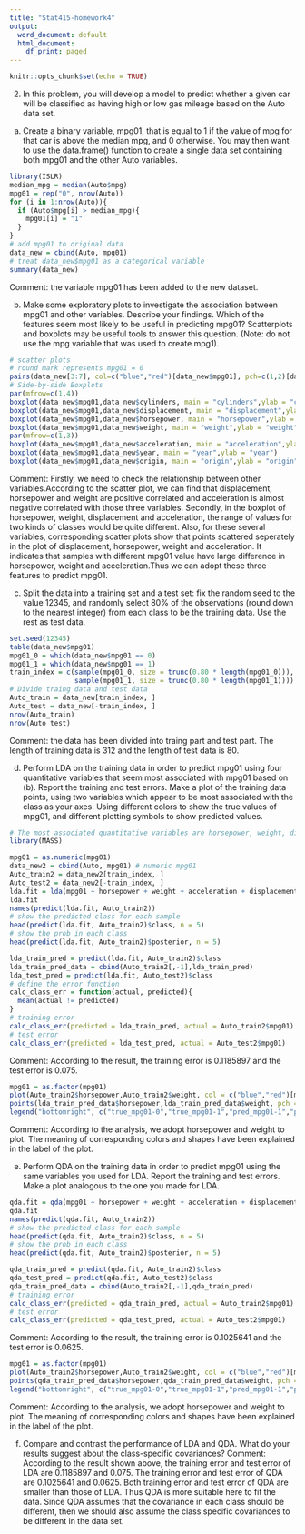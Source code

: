 ---
title: "Stat415-homework4"
output:
  word_document: default
  html_document:
    df_print: paged
---

```{r setup, include=FALSE}
knitr::opts_chunk$set(echo = TRUE)
```
2. In this problem, you will develop a model to predict whether a given car will be classified as having high or low gas mileage based on the
Auto data set.
(a) Create a binary variable, mpg01, that is equal to 1 if the value of mpg for that car is above the median mpg, and 0 otherwise. You
may then want to use the data.frame() function to create a single data set containing both mpg01 and the other Auto variables.
```{r}
library(ISLR)
median_mpg = median(Auto$mpg)
mpg01 = rep("0", nrow(Auto))
for (i in 1:nrow(Auto)){
  if (Auto$mpg[i] > median_mpg){
    mpg01[i] = "1"
  }
}
# add mpg01 to original data
data_new = cbind(Auto, mpg01)
# treat data_new$mpg01 as a categorical variable
summary(data_new)
```
Comment: the variable mpg01 has been added to the new dataset.

(b) Make some exploratory plots to investigate the association between mpg01 and other variables. Describe your findings. Which of the features seem most likely to be useful in predicting mpg01? Scatterplots and boxplots may be useful tools to answer this question. (Note: do not use the mpg variable that was used to create mpg1).
```{r}
# scatter plots
# round mark represents mpg01 = 0
pairs(data_new[3:7], col=c("blue","red")[data_new$mpg01], pch=c(1,2)[data_new$mpg01])
# Side-by-side Boxplots
par(mfrow=c(1,4))
boxplot(data_new$mpg01,data_new$cylinders, main = "cylinders",ylab = "cylinders")
boxplot(data_new$mpg01,data_new$displacement, main = "displacement",ylab = "displacement")
boxplot(data_new$mpg01,data_new$horsepower, main = "horsepower",ylab = "horsepower")
boxplot(data_new$mpg01,data_new$weight, main = "weight",ylab = "weight")
par(mfrow=c(1,3))
boxplot(data_new$mpg01,data_new$acceleration, main = "acceleration",ylab = "acceleration")
boxplot(data_new$mpg01,data_new$year, main = "year",ylab = "year")
boxplot(data_new$mpg01,data_new$origin, main = "origin",ylab = "origin")
```
Comment: 
Firstly, we need to check the relationship between other variables.According to the scatter plot, we can find that displacement, horsepower and weight are positive correlated and acceleration is almost negative correlated with those three variables.
Secondly, in the boxplot of horsepower, weight, displacement and acceleration, the range of values for two kinds of classes would be quite different. Also, for these several variables, corresponding scatter plots show that points scattered seperately in the plot of displacement, horsepower, weight and acceleration. It indicates that samples with different mpg01 value have large difference in horsepower, weight and acceleration.Thus we can adopt these three features to predict mpg01.

(c) Split the data into a training set and a test set: fix the random seed to the value 12345, and randomly select 80% of the observations
(round down to the nearest integer) from each class to be the training data. Use the rest as test data.
```{r}
set.seed(12345)
table(data_new$mpg01)
mpg01_0 = which(data_new$mpg01 == 0)
mpg01_1 = which(data_new$mpg01 == 1)
train_index = c(sample(mpg01_0, size = trunc(0.80 * length(mpg01_0))),
                sample(mpg01_1, size = trunc(0.80 * length(mpg01_1))))
# Divide traing data and test data
Auto_train = data_new[train_index, ]
Auto_test = data_new[-train_index, ]
nrow(Auto_train)
nrow(Auto_test)
```
Comment: the data has been divided into traing part and test part. The length of training data is 312 and the length of test data is 80.

(d) Perform LDA on the training data in order to predict mpg01 using four quantitative variables that seem most associated with mpg01 based on (b). Report the training and test errors. Make a plot of the training data points, using two variables which appear to be most associated with the class as your axes. Using different colors to show the true values of mpg01, and different plotting symbols to show predicted values.
```{r}
# The most associated quantitative variables are horsepower, weight, displacement and acceleration
library(MASS)
```
```{r}
mpg01 = as.numeric(mpg01)
data_new2 = cbind(Auto, mpg01) # numeric mpg01
Auto_train2 = data_new2[train_index, ]
Auto_test2 = data_new2[-train_index, ]
lda.fit = lda(mpg01 ~ horsepower + weight + acceleration + displacement, data=Auto_train2)
lda.fit
names(predict(lda.fit, Auto_train2))
# show the predicted class for each sample 
head(predict(lda.fit, Auto_train2)$class, n = 5)
# show the prob in each class
head(predict(lda.fit, Auto_train2)$posterior, n = 5)
```

```{r}
lda_train_pred = predict(lda.fit, Auto_train2)$class
lda_train_pred_data = cbind(Auto_train2[,-1],lda_train_pred)
lda_test_pred = predict(lda.fit, Auto_test2)$class
# define the error function
calc_class_err = function(actual, predicted){
  mean(actual != predicted)
}
# training error
calc_class_err(predicted = lda_train_pred, actual = Auto_train2$mpg01)
# test error
calc_class_err(predicted = lda_test_pred, actual = Auto_test2$mpg01)
```
Comment: According to the result, the training error is 0.1185897 and the test error is 0.075.
```{r}
mpg01 = as.factor(mpg01)
plot(Auto_train2$horsepower,Auto_train2$weight, col = c("blue","red")[mpg01], xlab = "horsepower", ylab = "weight", main = "True class vs Predicted class by LDA")
points(lda_train_pred_data$horsepower,lda_train_pred_data$weight, pch = c(2,3)[lda_test_pred])
legend("bottomright", c("true_mpg01-0","true_mpg01-1","pred_mpg01-1","pred_mpg01-0"), col=c("blue", "red", "black", "black"),pch=c(1,1,2,3))
```
Comment: According to the analysis, we adopt horsepower and weight to plot. The meaning of corresponding colors and shapes have been explained in the label of the plot.

(e) Perform QDA on the training data in order to predict mpg01 using the same variables you used for LDA. Report the training and test errors. Make a plot analogous to the one you made for LDA.
```{r}
qda.fit = qda(mpg01 ~ horsepower + weight + acceleration + displacement, data=Auto_train2)
qda.fit
names(predict(qda.fit, Auto_train2))
# show the predicted class for each sample 
head(predict(qda.fit, Auto_train2)$class, n = 5)
# show the prob in each class
head(predict(qda.fit, Auto_train2)$posterior, n = 5)
```
```{r}
qda_train_pred = predict(qda.fit, Auto_train2)$class
qda_test_pred = predict(qda.fit, Auto_test2)$class
qda_train_pred_data = cbind(Auto_train2[,-1],qda_train_pred)
# training error
calc_class_err(predicted = qda_train_pred, actual = Auto_train2$mpg01)
# test error
calc_class_err(predicted = qda_test_pred, actual = Auto_test2$mpg01)
```
Comment: According to the result, the training error is 0.1025641 and the test error is 0.0625.
```{r}
mpg01 = as.factor(mpg01)
plot(Auto_train2$horsepower,Auto_train2$weight, col = c("blue","red")[mpg01], xlab = "horsepower", ylab = "weight", main = "True class vs Predicted class by QDA")
points(qda_train_pred_data$horsepower,qda_train_pred_data$weight, pch = c(2,3)[qda_test_pred])
legend("bottomright", c("true_mpg01-0","true_mpg01-1","pred_mpg01-1","pred_mpg01-0"), col=c("blue", "red", "black", "black"),pch=c(1,1,2,3))
```
Comment: According to the analysis, we adopt horsepower and weight to plot. The meaning of corresponding colors and shapes have been explained in the label of the plot.

(f) Compare and contrast the performance of LDA and QDA. What do your results suggest about the class-specific covariances?
Comment: According to the result shown above, the training error and test error of LDA are 0.1185897 and 0.075. The training error and test error of QDA are 0.1025641 and 0.0625. Both training error and test error of QDA are smaller than
those of LDA. Thus QDA is more suitable here to fit the data. Since QDA assumes that the covariance in each class should be different, then we should also assume the class specific covariances to be different in the data set.